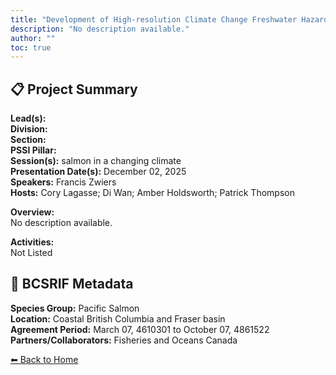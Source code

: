 ```yaml
---
title: "Development of High-resolution Climate Change Freshwater Hazard Data for BC"
description: "No description available."
author: ""
toc: true
---
```


## 📋 Project Summary

**Lead(s):**   
**Division:**   
**Section:**   
**PSSI Pillar:**   
**Session(s):** salmon in a changing climate  
**Presentation Date(s):** December 02, 2025  
**Speakers:** Francis Zwiers  
**Hosts:** Cory Lagasse; Di Wan; Amber Holdsworth; Patrick Thompson  

**Overview:**  
No description available.   

**Activities:**  
Not Listed

## 🧬 BCSRIF Metadata

**Species Group:** Pacific Salmon  
**Location:** Coastal British Columbia and Fraser basin  
**Agreement Period:** March 07, 4610301 to October 07, 4861522  
**Partners/Collaborators:** Fisheries and Oceans Canada  

[⬅ Back to Home](../index.qmd)
